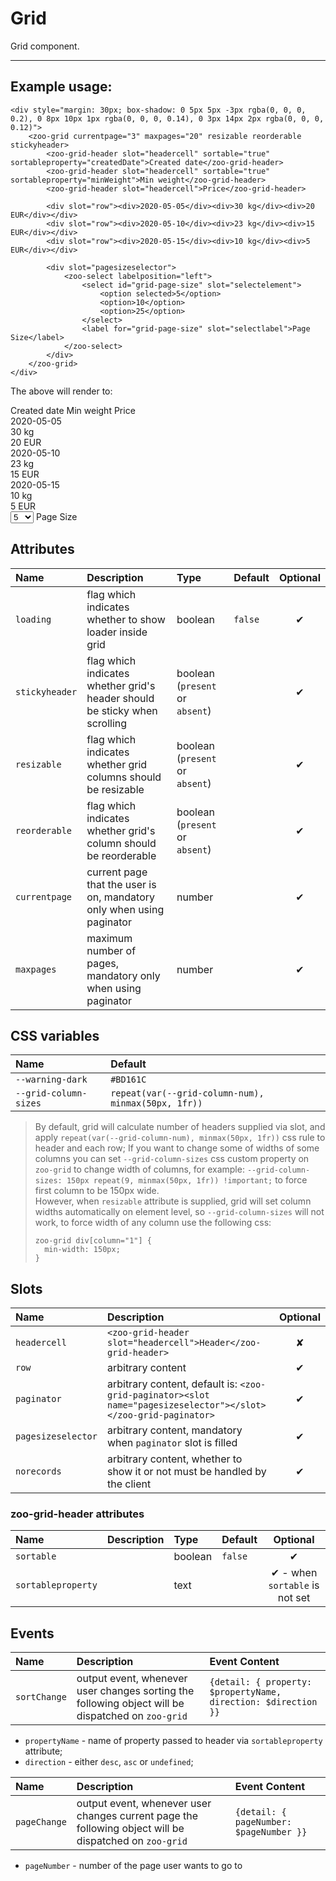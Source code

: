 # Grid

Grid component.

***

## Example usage:
	<div style="margin: 30px; box-shadow: 0 5px 5px -3px rgba(0, 0, 0, 0.2), 0 8px 10px 1px rgba(0, 0, 0, 0.14), 0 3px 14px 2px rgba(0, 0, 0, 0.12)">
		<zoo-grid currentpage="3" maxpages="20" resizable reorderable stickyheader>
			<zoo-grid-header slot="headercell" sortable="true" sortableproperty="createdDate">Created date</zoo-grid-header>
			<zoo-grid-header slot="headercell" sortable="true" sortableproperty="minWeight">Min weight</zoo-grid-header>
			<zoo-grid-header slot="headercell">Price</zoo-grid-header>

			<div slot="row"><div>2020-05-05</div><div>30 kg</div><div>20 EUR</div></div>
			<div slot="row"><div>2020-05-10</div><div>23 kg</div><div>15 EUR</div></div>
			<div slot="row"><div>2020-05-15</div><div>10 kg</div><div>5 EUR</div></div>

			<div slot="pagesizeselector">
				<zoo-select labelposition="left">
					<select id="grid-page-size" slot="selectelement">
						<option selected>5</option>
						<option>10</option>
						<option>25</option>
					</select>
					<label for="grid-page-size" slot="selectlabel">Page Size</label>
				</zoo-select>
			</div>
		</zoo-grid>
	</div>

The above will render to:

<div style={{margin: '30px', boxShadow: '0 5px 5px -3px rgba(0, 0, 0, 0.2), 0 8px 10px 1px rgba(0, 0, 0, 0.14), 0 3px 14px 2px rgba(0, 0, 0, 0.12)'}}>
<zoo-grid currentpage="3" maxpages="20" resizable reorderable stickyheader>
<zoo-grid-header slot="headercell" sortable="true" sortableproperty="createdDate">Created date</zoo-grid-header>
<zoo-grid-header slot="headercell" sortable="true" sortableproperty="minWeight">Min weight</zoo-grid-header>
<zoo-grid-header slot="headercell">Price</zoo-grid-header>

<div slot="row">
	<div>2020-05-05</div><div>30 kg</div><div>20 EUR</div>
</div>
<div slot="row">
	<div>2020-05-10</div><div>23 kg</div><div>15 EUR</div>
</div>
<div slot="row">
	<div>2020-05-15</div><div>10 kg</div><div>5 EUR</div>
</div>

<div slot="pagesizeselector">
	<zoo-select labelposition="left">
		<select id="grid-page-size" slot="selectelement">
			<option selected>5</option>
			<option>10</option>
			<option>25</option>
		</select>
		<label for="grid-page-size" slot="selectlabel">Page Size</label>
	</zoo-select>
</div>
</zoo-grid>
</div>

## Attributes
|   **Name**    |           **Description**                                                      | **Type** | **Default** | **Optional** |
| :----------- | :-----------------------------------------------------------------------------|:--------|:-----------|:-----------:|
| `loading`     | flag which indicates whether to show loader inside grid                        | boolean  |   `false`   |   ✔
| `stickyheader`| flag which indicates whether grid's header should be sticky when scrolling     | boolean (`present` or `absent`)  | |   ✔
| `resizable`   | flag which indicates whether grid columns should be resizable                  | boolean (`present` or `absent`)  | |   ✔
| `reorderable` | flag which indicates whether grid's column should be reorderable               | boolean (`present` or `absent`)  | |   ✔
| `currentpage` | current page that the user is on, mandatory only when using paginator          | number   |             |   ✔
| `maxpages`    | maximum number of pages, mandatory only when using paginator                   | number   |             |   ✔


## CSS variables
|        **Name**        |                        **Default**                       |
| :-------------------- |:--------------------------------------------------------|
| `--warning-dark`       |    `#BD161C`  										    |
| `--grid-column-sizes`  |    `repeat(var(--grid-column-num), minmax(50px, 1fr))`   |

> By default, grid will calculate number of headers supplied via slot, and apply `repeat(var(--grid-column-num), minmax(50px, 1fr))` css rule to header and each row; If you want to change some of widths of some columns you can set `--grid-column-sizes` css custom property on `zoo-grid` to change width of columns, for example: `--grid-column-sizes: 150px repeat(9, minmax(50px, 1fr)) !important;` to force first column to be 150px wide.      
> However, when `resizable` attribute is supplied, grid will set column widths automatically on element level, so `--grid-column-sizes` will not work, to force width of any column use the following css:
> ```
> zoo-grid div[column="1"] {
>	min-width: 150px;
> }
> ```

## Slots
|      **Name**     |           **Description**          | **Optional** | 
| :--------------- | :---------------------------------|:-----------:|
| `headercell`      | `<zoo-grid-header slot="headercell">Header</zoo-grid-header>`| ✘
| `row`             | arbitrary content | ✔
| `paginator`       | arbitrary content, default is: `<zoo-grid-paginator><slot name="pagesizeselector"></slot></zoo-grid-paginator>` | ✔
| `pagesizeselector`| arbitrary content, mandatory when `paginator` slot is filled | ✔
| `norecords`       | arbitrary content, whether to show it or not must be handled by the client | ✔

### zoo-grid-header attributes
|       **Name**     |           **Description**                      | **Type** | **Default** | **Optional** |
| :---------------- | :---------------------------------------------:|:--------|:-----------|:-----------:|
| `sortable`         |                                                | boolean  |   `false`   |   ✔
| `sortableproperty` |                                                | text     |             |   ✔ - when `sortable` is not set

## Events

|       **Name**     |           **Description**                      | **Event Content** | 
| :---------------- | :---------------------------------------------|:-----------------|
| `sortChange`       |  output event, whenever user changes sorting the following object will be dispatched on `zoo-grid` | `{detail: { property: $propertyName, direction: $direction }}`
- `propertyName` - name of property passed to header via `sortableproperty` attribute;      
- `direction` - either `desc`, `asc` or `undefined`; 

|       **Name**     |           **Description**                      | **Event Content** | 
| :---------------- | :---------------------------------------------|:-----------------|
| `pageChange`       |  output event, whenever user changes current page the following object will be dispatched on `zoo-grid` | `{detail: { pageNumber: $pageNumber }}`
- `pageNumber` - number of the page user wants to go to
